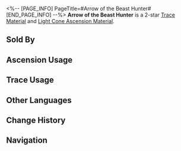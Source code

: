 <%-- [PAGE_INFO]
PageTitle=#Arrow of the Beast Hunter#
[END_PAGE_INFO] --%>
{{Item Infobox
|id          = 110121
|image       = Item Arrow of the Beast Hunter.png
|type        = Trace Material
|type2       = Light Cone Ascension Material
|invCategory = Upgrade Materials
|rarity      = 2
|effect      = An arrowhead forged with Frost Steel by the craftsmen of Xianzhou. Used to level up Traces slightly for {{Color|h|Hunt}} characters.
|description = A gift that parents give to their children who've successfully hunted their first prey at their coming of age ceremony. It is a blessing that their life would be as successful and true as an arrow heading towards its mark.
|source1     = [[Calyx (Outlying Snow Plains)]]
|source2     = [[Embers Exchange]]
|source3     = [[Omni-Synthesizer]] &mdash; Material Exchange
}}
{{Description|''"May the arrow on your waist and the sword in your sheath stay true and always find its target."''}}
'''Arrow of the Beast Hunter''' is a 2-star [[Trace Material]] and [[Light Cone Ascension Material]].

==Sold By==
{{Shop Availability}}

==Ascension Usage==
{{Ascension Usage}}

==Trace Usage==
{{Trace Usage}}

==Other Languages==
{{Other Languages
|en   = Arrow of the Beast Hunter
|zhs  = 猎兽之矢
|zht  = 獵獸之矢
|ja   = 狩獣の矢
|ko   = 짐승 사냥용 화살
|es   = Flecha del cazabestias
|fr   = Flèche du chasseur de bêtes
|ru   = Стрела охотника
|th   = Arrow of the Beast Hunter
|vi   = Mũi Tên Săn Thú
|de   = Pfeil des Bestienjägers
|id   = Arrow of the Beast Hunter
|pt   = Flecha de Caça-Feras
}}

==Change History==
{{Change History|2.0}}

==Navigation==
{{Upgrade Material Navbox}}